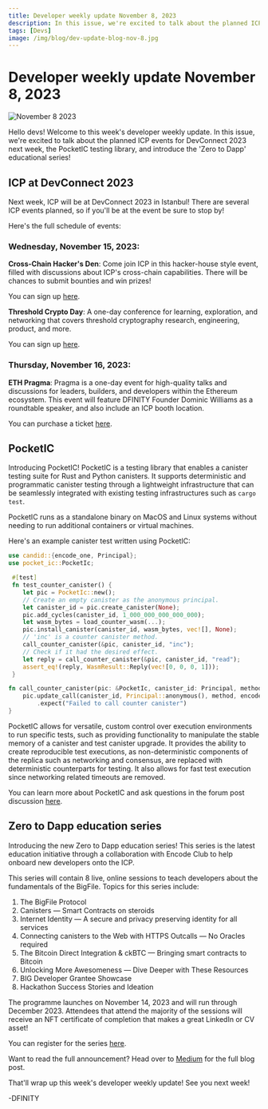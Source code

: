 ```yaml
---
title: Developer weekly update November 8, 2023
description: In this issue, we're excited to talk about the planned ICP events for DevConnect 2023 next week, the PocketIC testing library, and introduce the 'Zero to Dapp' educational series! 
tags: [Devs]
image: /img/blog/dev-update-blog-nov-8.jpg
---
```


# Developer weekly update November 8, 2023

![November 8 2023](../../static/img/blog/dev-update-blog-nov-8.jpg)

Hello devs! Welcome to this week's developer weekly update. In this issue, we're excited to talk about the planned ICP events for DevConnect 2023 next week, the PocketIC testing library, and introduce the 'Zero to Dapp' educational series! 

## ICP at DevConnect 2023

Next week, ICP will be at DevConnect 2023 in Istanbul! There are several ICP events planned, so if you'll be at the event be sure to stop by! 

Here's the full schedule of events:

### Wednesday, November 15, 2023:

**Cross-Chain Hacker's Den**: Come join ICP in this hacker-house style event, filled with discussions about ICP's cross-chain capabilities. There will be chances to submit bounties and win prizes! 

You can sign up [here](https://lu.ma/HackersDen).

**Threshold Crypto Day**: A one-day conference for learning, exploration, and networking that covers threshold cryptography research, engineering, product, and more. 

You can sign up [here](https://lu.ma/ThresholdCryptoday).

### Thursday, November 16, 2023:

**ETH Pragma**: Pragma is a one-day event for high-quality talks and discussions for leaders, builders, and developers within the Ethereum ecosystem. This event will feature DFINITY Founder Dominic Williams as a roundtable speaker, and also include an ICP booth location. 

You can purchase a ticket [here](https://ethglobal.com/events/pragma-istanbul).

## PocketIC 

Introducing PocketIC! PocketIC is a testing library that enables a canister testing suite for Rust and Python canisters. It supports deterministic and programmatic canister testing through a lightweight infrastructure that can be seamlessly integrated with existing testing infrastructures such as `cargo test`. 

PocketIC runs as a standalone binary on MacOS and Linux systems without needing to run additional containers or virtual machines. 

Here's an example canister test written using PocketIC:

```rust
use candid::{encode_one, Principal};
use pocket_ic::PocketIc;

 #[test]
 fn test_counter_canister() {
    let pic = PocketIc::new();
    // Create an empty canister as the anonymous principal.
    let canister_id = pic.create_canister(None);
    pic.add_cycles(canister_id, 1_000_000_000_000_000);
    let wasm_bytes = load_counter_wasm(...);
    pic.install_canister(canister_id, wasm_bytes, vec![], None);
    // 'inc' is a counter canister method.
    call_counter_canister(&pic, canister_id, "inc");
    // Check if it had the desired effect.
    let reply = call_counter_canister(&pic, canister_id, "read");
    assert_eq!(reply, WasmResult::Reply(vec![0, 0, 0, 1]));
 }

fn call_counter_canister(pic: &PocketIc, canister_id: Principal, method: &str) -> WasmResult {
    pic.update_call(canister_id, Principal::anonymous(), method, encode_one(()).unwrap())
        .expect("Failed to call counter canister")
}
```

PocketIC allows for versatile, custom control over execution environments to run specific tests, such as providing functionality to manipulate the stable memory of a canister and test canister upgrade. It provides the ability to create reproducible test executions, as non-deterministic components of the replica such as networking and consensus, are replaced with deterministic counterparts for testing. It also allows for fast test execution since networking related timeouts are removed. 

You can learn more about PocketIC and ask questions in the forum post discussion [here](https://forum.dfinity.org/t/pocketic-fast-and-versatile-canister-testing-in-rust-and-python/23793/).


## Zero to Dapp education series

Introducing the new Zero to Dapp education series! This series is the latest education initiative through a collaboration with Encode Club to help onboard new developers onto the ICP. 

This series will contain 8 live, online sessions to teach developers about the fundamentals of the BigFile. Topics for this series include:

1. The BigFile Protocol
2. Canisters — Smart Contracts on steroids
3. Internet Identity — A secure and privacy preserving identity for all services
4. Connecting canisters to the Web with HTTPS Outcalls — No Oracles required
5. The Bitcoin Direct Integration & ckBTC — Bringing smart contracts to Bitcoin
6. Unlocking More Awesomeness — Dive Deeper with These Resources
7. BIG Developer Grantee Showcase
8. Hackathon Success Stories and Ideation

The programme launches on November 14, 2023 and will run through December 2023. Attendees that attend the majority of the sessions will receive an NFT certificate of completion that makes a great LinkedIn or CV asset! 

You can register for the series [here](https://encodeclub.typeform.com/icpedu23q4reg). 

Want to read the full announcement? Head over to [Medium](https://www.blog.encode.club/announcing-the-zero-to-dapp-educate-series-learn-and-build-on-the-internet-computer-b264abefd451) for the full blog post. 

That'll wrap up this week's developer weekly update! See you next week!

-DFINITY

